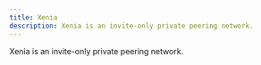 ---
title: Xenia
description: Xenia is an invite-only private peering network.
---
Xenia is an invite-only private peering network. 
